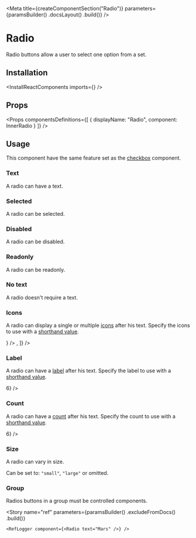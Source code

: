 
<Meta
    title={createComponentSection("Radio")}
    parameters={paramsBuilder()
        .docsLayout(<ReactComponentsLayout semanticPath="/modules/checkbox" />)
        .build()}
/>

# Radio

Radio buttons allow a user to select one option from a set.

## Installation

<InstallReactComponents imports={<Imports />} />

## Props

<HocWarning componentName="Checkbox" semanticPath="modules/checkbox/" />

<Props
    componentsDefinitions={[
        { displayName: "Radio", component: InnerRadio }
    ]}
/>

## Usage

<WarningMessage>
    This component have the same feature set as the <a href="?path=/docs/components-checkbox--text">checkbox</a> component.
</WarningMessage>

### Text

A radio can have a text.

<Preview>
    <Story name="text">
        <Radio text="Mars"/>
    </Story>
</Preview>

### Selected

A radio can be selected.

<Preview>
    <Story name="selected">
        <Radio defaultChecked text="Mars"/>
    </Story>
</Preview>

### Disabled

A radio can be disabled.

<Preview>
    <Story name="disabled">
        <Radio disabled text="Mars"/>
    </Story>
</Preview>

### Readonly

A radio can be readonly.

<Preview>
    <Story name="readonly">
        <Radio readOnly text="Mars" />
    </Story>
</Preview>

### No text

A radio doesn't require a text.

<Preview>
    <Story name="no text">
        <Radio />
    </Story>
</Preview>

### Icons

A radio can display a single or multiple [icons](?path=/docs/materials-icons--page) after his text. Specify the icons to use with a [shorthand value](?path=/docs/getting-started-shorthand-props--page).

<Preview>
    <Story name="icons">
        <div className="flex items-lot-of-space-between">
            <Radio text="Milky Way" icons={<LightbulbIcon />} />
            <Radio text="Milky Way" icons={[<LightbulbIcon />, <InfoIcon />]} />
        </div>
    </Story>
</Preview>

### Label

A radio can have a [label](?path=/docs/components-label--default-story) after his text. Specify the label to use with a [shorthand value](?path=/docs/getting-started-shorthand-props--page).

<Preview>
    <Story name="label">
        <Radio text="Milky Way" label={<Label>6</Label>} />
    </Story>
</Preview>

### Count

A radio can have a [count](?path=/story/components-count--default-story) after his text. Specify the count to use with a [shorthand value](?path=/docs/getting-started-shorthand-props--page).

<Preview>
    <Story name="count">
        <Radio text="Milky Way" count={<Count>6</Count>} />
    </Story>
</Preview>

### Size

A radio can vary in size.

Can be set to: `"small"`, `"large"` or omitted.

<Preview>
    <Story name="size">
        <div className="flex items-end items-lot-of-space-between">
            <Radio size="small" text="Mars" />
            <Radio text="Mars" />
            <Radio size="large" text="Mars" />
        </div>
    </Story>
</Preview>

### Group

Radios buttons in a group must be controlled components.

<FilePreview filePath="/radio/stories/components/controlled-radio-group">
    <ControlledRadioGroup />
</FilePreview>

<Story
    name="ref"
    parameters={paramsBuilder()
        .excludeFromDocs()
        .build()}
>
    <RefLogger component={<Radio text="Mars" />} />
</Story>
